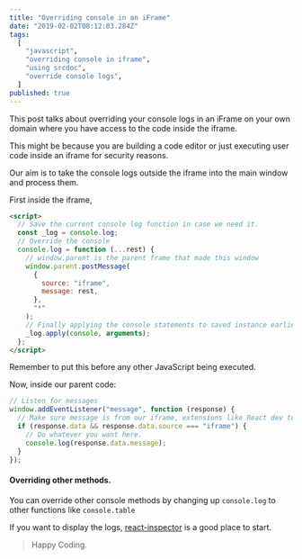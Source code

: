 ```yaml
---
title: "Overriding console in an iFrame"
date: "2019-02-02T08:12:03.284Z"
tags:
  [
    "javascript",
    "overriding console in iframe",
    "using srcdoc",
    "override console logs",
  ]
published: true
---
```


This post talks about overriding your console logs in an iFrame on your own domain where you have access to the code inside the iframe.

This might be because you are building a code editor or just executing user code inside an iframe for security reasons.

Our aim is to take the console logs outside the iframe into the main window and process them.

First inside the iframe,

```html
<script>
  // Save the current console log function in case we need it.
  const _log = console.log;
  // Override the console
  console.log = function (...rest) {
    // window.parent is the parent frame that made this window
    window.parent.postMessage(
      {
        source: "iframe",
        message: rest,
      },
      "*"
    );
    // Finally applying the console statements to saved instance earlier
    _log.apply(console, arguments);
  };
</script>
```

Remember to put this before any other JavaScript being executed.

Now, inside our parent code:

```js
// Listen for messages
window.addEventListener("message", function (response) {
  // Make sure message is from our iframe, extensions like React dev tools might use the same technique and mess up our logs
  if (response.data && response.data.source === "iframe") {
    // Do whatever you want here.
    console.log(response.data.message);
  }
});
```

#### Overriding other methods.

You can override other console methods by changing up `console.log` to other functions like `console.table`

If you want to display the logs, [react-inspector](https://www.npmjs.com/package/react-inspector) is a good place to start.

> Happy Coding.
